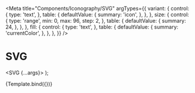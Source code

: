 
<Meta
  title="Components/Iconography/SVG"
  argTypes={{
    variant: {
      control: {
        type: 'text',
      },
      table: {
        defaultValue: {
          summary: 'icon',
        },
      },
    },
    size: {
      control: {
        type: 'range',
        min: 0,
        max: 96,
        step: 2,
      },
      table: {
        defaultValue: {
          summary: 24,
        },
      },
    },
    fill: {
      control: {
        type: 'text',
      },
      table: {
        defaultValue: {
          summary: 'currentColor',
        },
      },
    },
  }}
/>

# SVG

  <SVG {...args}>
    <path d="M9.9 20.113V13.8415H14.1V20.113H19.35V11.751H22.5L12 2.34375L1.5 11.751H4.65V20.113H9.9Z" />
  </SVG>
);

<Canvas>
  <Story name="SVG">{Template.bind({})}</Story>
</Canvas>

<ArgsTable story="SVG" />
